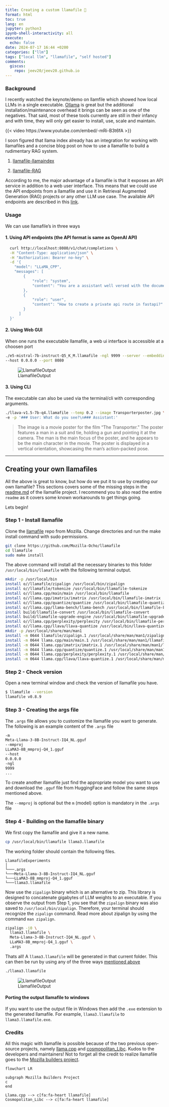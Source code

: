 ```yaml
---
title: Creating a custom llamafile 🦙
format: html
toc: true
lang: en
jupyter: python3
ipynb-shell-interactivity: all
execute:
  echo: false
date: 2024-07-17 16:44 +0200
categories: ["llm"]
tags: ["local llm", "llamafile", "self hosted"]
comments:
  giscus:
    repo: jeev20/jeev20.github.io
---
```



### Background
I recently watched the keynote/demo on llamfile which showed how local LLMs in a single executable. [Ollama](https://ollama.com/) is great but the additional installation/maintenance overhead it brings can be seen as one of the negatives. That said, most of these tools currently are still in their infancy and with time, they will only get easier to install, use, scale and maintain. 


{{< video https://www.youtube.com/embed/-mRi-B3t6fA >}}


I soon figured that llama index already has an integration for working with llamafiles and a concise blog post on how to use a llamafile to build a rudimentary RAG system. 

1. <a href="https://docs.llamaindex.ai/en/stable/examples/llm/llamafile/">llamafile-llamaindex</a>

2. <a href="https://www.llamaindex.ai/blog/using-llamaindex-and-llamafile-to-build-a-local-private-research-assistant">llamafile-RAG</a>

According to me, the major advantage of a llamafile is that it exposes an API service in addition to a web user interface. This means that we could use the API endpoints from a llamafile and use it in Retrieval Augmented Generation (RAG) projects or any other LLM use case. The available API endpoints are described in this [link](https://github.com/Mozilla-Ocho/llamafile/blob/main/llama.cpp/server/README.md#api-endpoints).




### Usage
We can use llamafile's in three ways

#### 1. Using API endpoints (the API format is same as OpenAI API)

```.bash
  curl http://localhost:8080/v1/chat/completions \
  -H "Content-Type: application/json" \
  -H "Authorization: Bearer no-key" \
  -d '{
    "model": "LLaMA_CPP",
    "messages": [
        {
            "role": "system",
            "content": "You are a assistant well versed with the documentation of fastapi python module. Guide the user to a acceptable solution. DO NOT small talk or provide extra information. Be objective precise and provide references to you responses."
        },
        {
            "role": "user",
            "content": "How to create a private api route in fastapi?"
        }
      ]
  }'
  ```
#### 2. Using Web GUI 
   When one runs the executable llamafile, a web ui interface is accessible at a choosen port

   ```.bash
   ./e5-mistral-7b-instruct-Q5_K_M.llamafile -ngl 9999 --server --embedding \
   --host 0.0.0.0 --port 8080 
   ```
   ![LlamafileOutput](images/llamafilegui.png)

#### 3. Using CLI
   The executable can also be used via the terminal/cli with corresponding arguments. 

```.bash
./llava-v1.5-7b-q4.llamafile --temp 0.2 --image Transporterposter.jpg \ 
-e -p '### User: What do you see?\n### Assistant:'
```



> The image is a movie poster for the film "The Transporter." The poster features a man in a suit and tie, holding a gun and pointing it at the camera. The man is the main focus of the poster, and he appears to be the main character in the movie. The poster is displayed in a vertical orientation, showcasing the man's action-packed pose.

  

------------------------------------------------
## Creating your own llamafiles
All the above is great to know, but how do we put it to use by creating our own llamafile? This sections covers some of the missing steps in the [readme.md](https://github.com/Mozilla-Ocho/llamafile/blob/main/README.md) of the llamafile project. I recommend you to also read the entire `readme` as it covers some known workarounds to get things going.

Lets begin! 

### Step 1 - Install llamafile
Clone the [llamafile](https://github.com/Mozilla-Ocho/llamafile) repo from Mozilla. Change directories and run the make install command with sudo permissions. 

```.bash
git clone https://github.com/Mozilla-Ocho/llamafile
cd llamafile
sudo make install
```


The above command will install all the necessary binaries to this folder `/usr/local/bin/llamafile` with the following terminal output.

```.bash
mkdir -p /usr/local/bin
install o//llamafile/zipalign /usr/local/bin/zipalign
install o//llamafile/tokenize /usr/local/bin/llamafile-tokenize
install o//llama.cpp/main/main /usr/local/bin/llamafile
install o//llama.cpp/imatrix/imatrix /usr/local/bin/llamafile-imatrix
install o//llama.cpp/quantize/quantize /usr/local/bin/llamafile-quantize
install o//llama.cpp/llama-bench/llama-bench /usr/local/bin/llamafile-bench
install build/llamafile-convert /usr/local/bin/llamafile-convert
install build/llamafile-upgrade-engine /usr/local/bin/llamafile-upgrade-engine
install o//llama.cpp/perplexity/perplexity /usr/local/bin/llamafile-perplexity
install o//llama.cpp/llava/llava-quantize /usr/local/bin/llava-quantize
mkdir -p /usr/local/share/man/man1
install -m 0644 llamafile/zipalign.1 /usr/local/share/man/man1/zipalign.1
install -m 0644 llama.cpp/main/main.1 /usr/local/share/man/man1/llamafile.1
install -m 0644 llama.cpp/imatrix/imatrix.1 /usr/local/share/man/man1/llamafile-imatrix.1
install -m 0644 llama.cpp/quantize/quantize.1 /usr/local/share/man/man1/llamafile-quantize.1
install -m 0644 llama.cpp/perplexity/perplexity.1 /usr/local/share/man/man1/llamafile-perplexity.1
install -m 0644 llama.cpp/llava/llava-quantize.1 /usr/local/share/man/man1/llava-quantize.1
```

### Step 2 - Check version
Open a new terminal window and check the version of llamafile you have.
```.bash
$ llamafile --version  
llamafile v0.8.9
```


### Step 3 - Creating the args file
The `.args` file allows you to customize the llamafile you want to generate. The following is an example content of the `.args` file 

```.bash
-m
Meta-Llama-3-8B-Instruct-IQ4_NL.gguf
--mmproj
LLaMA3-8B_mmproj-Q4_1.gguf
--host
0.0.0.0
-ngl
9999
...
```
::: {.callout-note}
To create another llamafile just find the appropriate model you want to use and download the `.gguf` file from HuggingFace and follow the same steps mentioned above. 

The `--mmproj` is optional but the `m` (model) option is mandatory in the `.args` file
:::


### Step 4 - Building on the llamafile binary
We first copy the llamafile and give it a new name. 
```.bash
cp /usr/local/bin/llamafile llama3.llamafile 
```

The working folder should contain the following files.
```
LlamafileExperiments  
│
└───.args
└───Meta-Llama-3-8B-Instruct-IQ4_NL.gguf
└───LLaMA3-8B_mmproj-Q4_1.gguf
└───llama3.llamafile 
```

Now use the `zipalign` binary which is an alternative to zip. This library is designed to concatenate gigabytes of LLM weights to an executable. If you observe the output from Step 1, you see that the `zipalign` binary was also saved to `/usr/local/bin/zipalign`. Therefore, your terminal should recognize the `zipalign` command. Read more about zipalign by using the command `man zipalign`.

```.bash
zipalign -j0 \
  llama3.llamafile \
  Meta-Llama-3-8B-Instruct-IQ4_NL.gguf \
  LLaMA3-8B_mmproj-Q4_1.gguf \
  .args
```

Thats all! A `llama3.llamafile` will be generated in that current folder. This can then be run by using any of the three ways [mentioned above](#usage)

```.bash
./llama3.llamafile
```

![LlamafileOutput](images/llamafilegui.png)



#### Porting the output llamafile to windows 
If you want to use the output file in Windows then add the `.exe` extension to the generated llamafile. For example, `llama3.llamafile` to `llama3.llamafile.exe`. 

### Credits

All this magic with llamafile is possible because of the two previous open-source projects, namely [llama.cpp](https://github.com/ggerganov/llama.cpp) and [cosmopolitan_Libc](https://github.com/jart/cosmopolitan). Kudos to the developers and maintainers! Not to forget all the credit to realize llamafile goes to the [Mozilla builders project](https://future.mozilla.org/).

```mermaid

flowchart LR

subgraph Mozilla Builders Project
c
end

Llama.cpp --> c[fa:fa-heart llamafile]
Cosmopolitan_Libc --> c[fa:fa-heart llamafile]

```